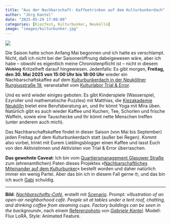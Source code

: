 ```yaml
---
title: "Aus der Nachbarschaft: Kaffeetrinken auf dem Kulturbunkerdach"
author: "Jörg Kantel"
date: "2025-05-29 17:00:00"
categories: [Kiezfest, Kulturbunker, Neukölln]
image: "images/kulturbunker.jpg"
---
```


[![](images/kulturbunker-b.jpg)](https://www.flickr.com/photos/schockwellenreiter/54548748006/)

Die Saison hatte schon Anfang Mai begonnen und ich hatte es verschlampt. Nicht, daß ich nicht bei der Saisoneröffnung dabeigewesen wäre, aber ich habe -- obwohl es eigentlich meine Chronistenpflicht ist -- nicht in diesem ~~Weblog~~ Kritzelheft darauf hingewiesen. Jedenfalls: Es gibt morgen, **Freitag, den 30. Mai 2025 von 15:00 Uhr bis 18:00 Uhr** wieder ein Nachbarschaftskaffee auf dem [Kulturbunkerdach in der Neuköllner Rungiusstraße&nbsp;19](https://kantel.github.io/posts/2023100601_kulturbunker/), veranstaltet vom [Kulturlabor Trial & Error](https://www.trial-error.org/projekte-1/kulturbunkerdach/).

Und es wird wieder einiges geboten: Es gibt Kinderspiele (Wasserspiel, Ezyroller und mathematische Puzzles) mit Matthias, die [Kiezakademie Neukölln](https://www.kiezakademie-neukoelln.de/) bietet eine Berufsberatung an, und Ihr könnt Yoga mit Mira üben. Natürlich gibt es auch wieder Kaffee und Kuchen, Tee, Schorlen und frische Waffeln, sowie eine Tauschecke und Ihr könnt nette Menschen treffen (unter anderem auch mich).

Das Nachbarschaftskaffee findet in dieser Saison (von Mai bis September) jeden Freitag auf dem Kulturbunkerdach statt (außer bei Regen). Kommt also vorbei, trinkt mit Eurem Lieblingsblogger einen Kaffee und lasst Euch von den Aktivistinnen und Aktivisten von Trial&nbsp;& Error überraschen.

**Das gewohnte Caveat**: Ich bin vom [Quartiersmanagement Glasower Straße](https://qm-glasower-strasse.de/) zum (ehrenamtlichen) Paten dieses Projektes »[Nachbarschaftliches Miteinander auf dem Kulturbunker](https://qm-glasower-strasse.de/nachbarschaftscafe-auf-dem-kulturbunker-wieder-geoeffnet/)« bestellt worden und daher natürlich immer ein wenig Partei. Aber das bin ich in diesem Fall gerne&nbsp;🤓, und das bin ich auch [Gabi](https://kantel.github.io/posts/2024041901_rip_gabi/) schuldig.

---

**Bild**: *[Nachbarschafts-Café](https://www.flickr.com/photos/schockwellenreiter/54548748006/)*, erstellt mit [Scenario](http://cognitiones.kantel-chaos-team.de/technikgeschichte/rechnerundnetze/scenario.html). Prompt: »*Illustration of an open-air neighborhood café. People sit at tables under a tent roof, chatting, and drinking coffee from steaming cups. Factory buildings can be seen in the background*«, nach einem [Referenzphoto](https://www.flickr.com/photos/schockwellenreiter/47040431434/) von *[Gabriele Kantel](https://kantel.github.io/posts/2024041901_rip_gabi/)*. Modell: Flux LoRA, Style: Animated Feature.